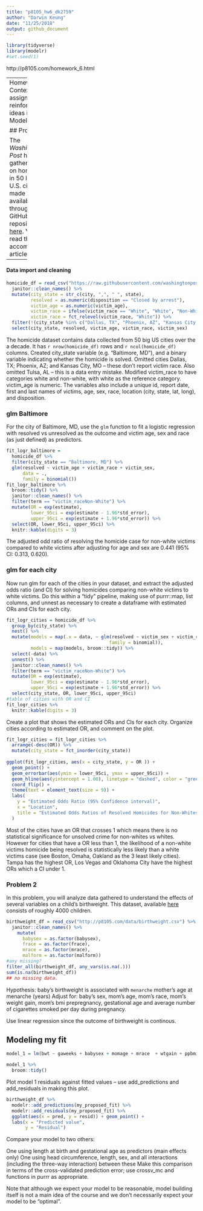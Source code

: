 ```yaml
---
title: "p8105_hw6_dk2759"
author: "Darwin Keung"
date: "11/25/2018"
output: github_document
---
```


```r
library(tidyverse)
library(modelr)
#set.seed(1)
```

http://p8105.com/homework_6.html

-------
Homework 6
Context
This assignment reinforces ideas in Linear Models.

## Problem 1

The _Washington Post_ has gathered data on homicides in 50 large U.S. cities and made the data available through a GitHub repository [here](https://github.com/washingtonpost/data-homicides). You can read their accompanying article [here](https://www.washingtonpost.com/graphics/2018/investigations/where-murders-go-unsolved/). 

---------

#### Data import and cleaning

```r
homicide_df = read_csv("https://raw.githubusercontent.com/washingtonpost/data-homicides/master/homicide-data.csv") %>% 
  janitor::clean_names() %>% 
  mutate(city_state = str_c(city, ",", " ", state), 
         resolved = as.numeric(disposition == "Closed by arrest"), 
         victim_age = as.numeric(victim_age),
         victim_race = ifelse(victim_race == "White", "White", "Non-White"), 
         victim_race = fct_relevel(victim_race, "White")) %>% 
  filter(!(city_state %in% c("Dallas, TX", "Phoenix, AZ", "Kansas City, MO", "Tulsa, AL"))) %>% 
  select(city_state, resolved, victim_age, victim_race, victim_sex)
```

The homicide dataset contains data collected from 50 big US cities over the a decade. It has `r nrow(homicide_df)` rows and `r ncol(homicide_df)` columns. Created city_state variable (e.g. “Baltimore, MD”), and a binary variable indicating whether the homicide is solved. Omitted cities Dallas, TX; Phoenix, AZ; and Kansas City, MO – these don’t report victim race. Also omitted Tulsa, AL – this is a data entry mistake. Modified victim_race to have categories white and non-white, with white as the reference category. victim_age is numeric.
The variables also include a unique id, report date, first and last names of victims, age, sex, race, location (city, state, lat, long), and disposition. 

### glm Baltimore

For the city of Baltimore, MD, use the `glm` function to fit a logistic regression with resolved vs unresolved as the outcome and victim age, sex and race (as just defined) as predictors.
```r
fit_logr_baltimore = 
  homicide_df %>% 
  filter(city_state == "Baltimore, MD") %>% 
  glm(resolved ~ victim_age + victim_race + victim_sex, 
      data = ., 
      family = binomial())
fit_logr_baltimore %>% 
  broom::tidy() %>% 
  janitor::clean_names() %>% 
  filter(term == "victim_raceNon-White") %>% 
  mutate(OR = exp(estimate), 
         lower_95ci = exp(estimate - 1.96*std_error), 
         upper_95ci = exp(estimate + 1.96*std_error)) %>%
  select(OR, lower_95ci, upper_95ci) %>% 
  knitr::kable(digits = 3)
```

The adjusted odd ratio of resolving the homicide case for non-white victims compared to white victims after adjusting for age and sex are 0.441 (95% CI: 0.313, 0.620).

### glm for each city

Now run glm for each of the cities in your dataset, and extract the adjusted odds ratio (and CI) for solving homicides comparing non-white victims to white victims. Do this within a “tidy” pipeline, making use of purrr::map, list columns, and unnest as necessary to create a dataframe with estimated ORs and CIs for each city.

```r
fit_logr_cities = homicide_df %>% 
  group_by(city_state) %>%
  nest() %>% 
  mutate(models = map(.x = data, ~ glm(resolved ~ victim_sex + victim_race + victim_age, data = .x,
                                      family = binomial)),
         models = map(models, broom::tidy)) %>% 
  select(-data) %>% 
  unnest() %>%
  janitor::clean_names() %>% 
  filter(term == "victim_raceNon-White") %>%
  mutate(OR = exp(estimate), 
         lower_95ci = exp(estimate - 1.96*std_error), 
         upper_95ci = exp(estimate + 1.96*std_error)) %>%
  select(city_state, OR, lower_95ci, upper_95ci)
#table of cities with OR and CI
fit_logr_cities %>% 
  knitr::kable(digits = 3)
```


Create a plot that shows the estimated ORs and CIs for each city. Organize cities according to estimated OR, and comment on the plot.

```r
fit_logr_cities = fit_logr_cities %>% 
  arrange(-desc(OR)) %>% 
  mutate(city_state = fct_inorder(city_state))
  
ggplot(fit_logr_cities, aes(x = city_state, y = OR )) + 
  geom_point() + 
  geom_errorbar(aes(ymin = lower_95ci, ymax = upper_95ci)) + 
  geom_hline(aes(yintercept = 1.00), linetype = "dashed", color = "green") +
  coord_flip() +
  theme(text = element_text(size = 9)) +
  labs(
    y = "Estimated Odds Ratio (95% Confidence interval)",
    x = "Location",
    title = "Estimated Odds Ratios of Resolved Homicides for Non-Whites compared to Whites Adjusted for Age and Sex by City"
  )
```

Most of the cities have an OR that crosses 1 which means there is no statistical significance for unsolved crime for non-whites vs whites. However for cities that have a OR less than 1, the likelihood of a non-white victims homicide being resolved is statistically less likely than a white victims case (see Boston, Omaha, Oakland as the 3 least likely cities). Tampa has the highest OR, Los Vegas and Oklahoma City have the highest ORs which a CI under 1.


### Problem 2
In this problem, you will analyze data gathered to understand the effects of several variables on a child’s birthweight. This dataset, available [here](http://p8105.com/data/birthweight.csv) consists of roughly 4000 children.

```r
birthweight_df = read_csv("http://p8105.com/data/birthweight.csv") %>% 
  janitor::clean_names() %>% 
    mutate(
      babysex = as.factor(babysex),
      frace = as.factor(frace),
      mrace = as.factor(mrace),
      malform = as.factor(malform))
#any missing?
filter_all(birthweight_df, any_vars(is.na(.)))
sum(is.na(birthweight_df))
## no missing data.
```

Hypothesis: baby's birthweight is associated with `menarche` mother’s age at menarche (years) 
Adjust for: baby's sex, mom's age, mom's race, mom's weight gain, mom's bmi prepregnancy, gestational age and average number of cigarettes smoked per day during pregnancy.

Use linear regression since the outcome of birthweight is continous. 

## Modeling my fit
```r
model_1 = lm(bwt ~ gaweeks + babysex + momage + mrace  + wtgain + ppbmi + smoken, data = birthweight_df)

model_1 %>% 
  broom::tidy() 
```

Plot model 1 residuals against fitted values – use add_predictions and add_residuals in making this plot.

```r
birthweight_df %>% 
  modelr::add_predictions(my_proposed_fit) %>% 
  modelr::add_residuals(my_proposed_fit) %>% 
  ggplot(aes(x = pred, y = resid)) + geom_point() +
  labs(x = "Predicted value", 
       y = "Residual")
```


Compare your model to two others:

One using length at birth and gestational age as predictors (main effects only)
One using head circumference, length, sex, and all interactions (including the three-way interaction) between these
Make this comparison in terms of the cross-validated prediction error; use crossv_mc and functions in purrr as appropriate.

Note that although we expect your model to be reasonable, model building itself is not a main idea of the course and we don’t necessarily expect your model to be “optimal”.


